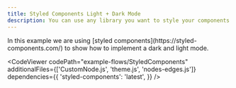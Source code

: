 ```yaml
---
title: Styled Components Light + Dark Mode
description: You can use any library you want to style your components. In this example we are using styled components to show how to create a simple dark / light mode.
---
```



<ExampleLayout>
In this example we are using [styled components](https://styled-components.com/) to show how to implement a dark and light mode.

<CodeViewer
  codePath="example-flows/StyledComponents"
  additionalFiles={['CustomNode.js', 'theme.js', 'nodes-edges.js']}
  dependencies={{
    'styled-components': 'latest',
  }}
/>
</ExampleLayout>
